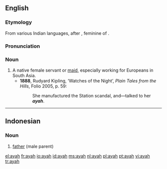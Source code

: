 ==English==
===Etymology===
From various Indian languages, after {{Pg.}} {{term|aia||nurse, governess}}, feminine of {{term|aio||tutor}}.

===Pronunciation===
{{IPA|/aɪə/}}

===Noun===
{{en-noun}}

# A native female servant or [[maid]], especially working for Europeans in South Asia.
#*'''1888''', Rudyard Kipling, ‘Watches of the Night’, ''Plain Tales from the Hills'', Folio 2005, p. 59:
#*:She manufactured the Station scandal, and—talked to her '''''ayah'''''.

----

==Indonesian==

===Noun===
{{infl|id|noun}}

# [[father]] (male parent)

{{tbot entry|Indonesian|father|2007|December|id}}

[[el:ayah]]
[[fr:ayah]]
[[io:ayah]]
[[id:ayah]]
[[ms:ayah]]
[[nl:ayah]]
[[pl:ayah]]
[[pt:ayah]]
[[vi:ayah]]
[[tr:ayah]]